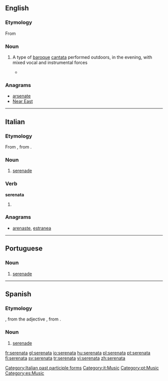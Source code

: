 ==English==

===Etymology===

From {{etyl|it}} {{term|lang=it|serenata}}

===Noun===
{{en-noun}}

# {{music}} A type of [[baroque]] [[cantata]] performed outdoors, in the evening, with mixed vocal and instrumental forces
#* {{quote-news|2007|January 25|James R. Oestreich|The Shepherd, the Sea Nymph and the Big Rock, Abridged|New York Times|url=http://www.nytimes.com/2007/01/25/arts/music/25aulo.html
|passage=More’s the pity, for this work (technically a '''serenata''') is a little gem, and Aulos polished it to a fine luster. }}

===Anagrams===
* [[arsenate#English|arsenate]]
* [[Near East#English|Near East]]

----

==Italian==
{{wikipedia|lang=it}}

===Etymology===
From {{term|sereno||clear, calm|lang=it}}, from {{etyl|la|it}} {{term|serenus||calm|lang=la}}.

===Noun===
{{it-noun|serenat|f|a|e}}

# [[serenade]]

===Verb===
'''serenata'''

# {{feminine of|serenato}}

===Anagrams===
* [[arenaste#Italian|arenaste]], [[estranea#Italian|estranea]]

[[Category:Italian past participle forms]]
[[Category:it:Music]]

----

==Portuguese==
{{wikipedia|lang=pt}}

===Noun===
{{pt-noun-f}}

# [[serenade]]

[[Category:pt:Music]]

----

==Spanish==
{{wikipedia|lang=es}}

===Etymology===
{{etyl|it|es}} {{term|serenata|lang=it}}, from the adjective {{term|sereno||clear, calm|lang=it}}, from {{etyl|la|es}} {{term|serenus||calm|lang=la}}.

===Noun===
{{es-noun-f}}

# [[serenade]]

[[Category:es:Music]]

[[fr:serenata]]
[[gl:serenata]]
[[io:serenata]]
[[hu:serenata]]
[[pl:serenata]]
[[pt:serenata]]
[[fi:serenata]]
[[sv:serenata]]
[[tr:serenata]]
[[vi:serenata]]
[[zh:serenata]]